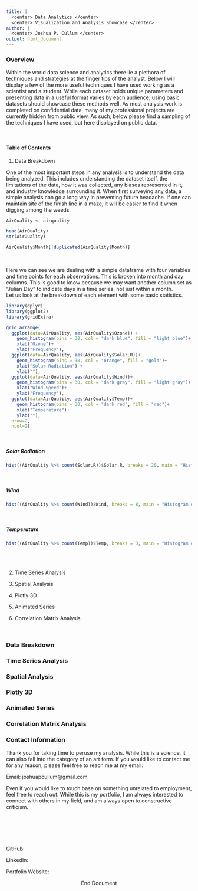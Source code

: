 ```yaml
---
title: |
  <center> Data Analytics </center>
  <center> Visualization and Analysis Showcase </center>
author: |
  <center> Joshua P. Cullum </center>
output: html_document
---
```


### Overview

Within the world data science and analytics there lie a plethora of techniques and strategies at the finger tips of the analyst. Below I will display a few of the more useful techniques I have used working as a scientist and a student. While each dataset holds unique parameters and presenting data in a useful format varies by each audience, using basic datasets should showcase these methods well. As most analysis work is completed on confidential data, many of my professional projects are currently hidden from public view. As such, below please find a sampling of the techniques I have used, but here displayed on public data.

<br>

#### Table of Contents

1) Data Breakdown

One of the most important steps in any analysis is to understand the data being analyzed. This includes understanding the dataset itself, the limitations of the data, how it was collected, any biases represented in it, and industry knowledge surrounding it. When first surveying any data, a simple analysis can go a long way in preventing future headache. If one can maintain site of the finish line in a maze, it will be easier to find it when digging among the weeds.

``` r

AirQuality <- airquality

head(AirQuality)
str(AirQuality)

AirQuality$Month[!duplicated(AirQuality$Month)]


```

<br>

Here we can see we are dealing with a simple dataframe with four variables and time points for each observations. This is broken into month and day columns. This is good to know because we may want another column set as "Julian Day" to indicate days in a time series, not just within a month.
<br>
Let us look at the breakdown of each element with some basic statistics.

``` r

library(dplyr)
library(ggplot2)
library(gridExtra)

grid.arrange(
  ggplot(data=AirQuality, aes(AirQuality$Ozone)) +
    geom_histogram(bins = 30, col = "dark blue", fill = "light blue")+
    xlab("Ozone")+
    ylab("Frequency"),
  ggplot(data=AirQuality, aes(AirQuality$Solar.R))+
    geom_histogram(bins = 30, col = "orange", fill = "gold")+
    xlab("Solar Radiation") +
    ylab(""),
  ggplot(data=AirQuality, aes(AirQuality$Wind))+
    geom_histogram(bins = 30, col = "dark gray", fill = "light gray")+
    xlab("Wind Speed")+
    ylab("Frequency"),
  ggplot(data=AirQuality, aes(AirQuality$Temp))+
    geom_histogram(bins = 30, col = "dark red", fill = "red")+
    xlab("Temperature")+
    ylab(""),
  nrow=2,
  ncol=2)

```

<br>

##### Solar Radiation

``` r

hist((AirQuality %>% count(Solar.R))$Solar.R, breaks = 20, main = "Histogram of Solar Radiation Data", xlab = "")

```

<br>

##### Wind

``` r

hist((AirQuality %>% count(Wind))$Wind, breaks = 8, main = "Histogram of Wind Data", xlab = "")

```

<br>

##### Temperature

``` r

hist((AirQuality %>% count(Temp))$Temp, breaks = 3, main = "Histogram of Temperature Data", xlab = "")

```

<br>
<br>


2) Time Series Analysis

3) Spatial Analysis

4) Plotly 3D

5) Animated Series

6) Correlation Matrix Analysis

<br>

### Data Breakdown




### Time Series Analysis



### Spatial Analysis



### Plotly 3D



### Animated Series



### Correlation Matrix Analysis




### Contact Information

Thank you for taking time to peruse my analysis. While this is a science, it can also fall into the category of an art form. If you would like to contact me for any reason, please feel free to reach me at my email:

Email: joshuapcullum@gmail.com

Even if you would like to touch base on something unrelated to employment, feel free to reach out. While this is my portfolio, I am always interested to connect with others in my field, and am always open to constructive criticism.

<br> 
<br>
<br>
<br>


GitHub: 

LinkedIn: 

Portfolio Website: 

<center> End Document

<br>
<br>

